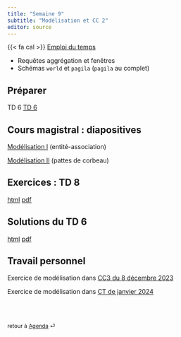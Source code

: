 ```yaml
---
title: "Semaine 9"
subtitle: "Modélisation et CC 2"
editor: source
---
```

 
::: callout-important

<!--
- {{< fa exclamation-triangle >}} TD/TP 2004-2005-2006 Étage 2 Sophie Germain 15h45-16h45
- {{< fa mug-hot >}} {{< fa mug-hot >}} **Contrôle continu II** 17h-18h15 Amphi A2 Halle aux Farines
-->
{{< fa cal >}} [Emploi du temps](https://edt.math.univ-paris-diderot.fr/#/parcours/miashs/l3){target="_blank"}



:::

::: {.callout-caution title="CC 2 de 17h à 18h15"}

- Requêtes aggrégation et fenêtres 
- Schémas `world` et `pagila` (`pagila` au complet)

:::


## Préparer

TD 6 [TD 6](/workshops/td6.html) 

## Cours magistral : diapositives

[Modélisation I](/slides/Modelisation_1.qmd) (entité-association)

[Modélisation II](/slides/Modelisation_2.qmd) (pattes de corbeau)

## Exercices : TD 8

[html](/workshops/td8.html)  [pdf](/workshops/td8.pdf)

## Solutions du  TD 6  

[html](/solutions/td6.html)  [pdf](/solutions/td6.pdf)


## Travail personnel

Exercice de modélisation dans [CC3 du 8 décembre 2023](/exams/cc3-2023-12-08.qmd) 

Exercice de modélisation dans [CT de janvier 2024](/exams/ct-2024-01-08.qmd)

<br><br>

::: {style="font-size: 0.875em;"}
retour à [Agenda](/slides-listings.qmd) ⏎
:::
